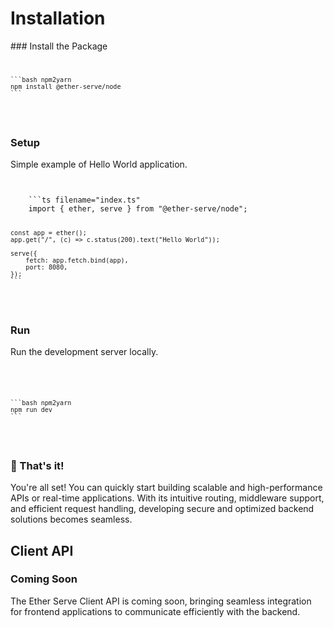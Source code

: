 
# Installation

<Steps>
### Install the Package

<Code>
  <NodeCode type="NodeCode">

    ```bash npm2yarn
    npm install @ether-serve/node
    ```

  </NodeCode>
</Code>

### Setup

Simple example of Hello World application.

<Code>
  <NodeCode type="NodeCode">
    ```ts filename="index.ts"
    import { ether, serve } from "@ether-serve/node";

    const app = ether();
    app.get("/", (c) => c.status(200).text("Hello World"));

    serve({
        fetch: app.fetch.bind(app),
        port: 8080,
    });
    ```

  </NodeCode>
</Code>

### Run

Run the development server locally.

<Code>
  <NodeCode type="NodeCode">

    ```bash npm2yarn
    npm run dev
    ```

  </NodeCode>
</Code>

### 🎉 That's it!

You're all set! You can quickly start building scalable and high-performance APIs or real-time applications. With its intuitive routing, middleware support, and efficient request handling, developing secure and optimized backend solutions becomes seamless.

</Steps>

## Client API

<Steps>

### Coming Soon

The Ether Serve Client API is coming soon, bringing seamless integration for frontend applications to communicate efficiently with the backend.

</Steps>
